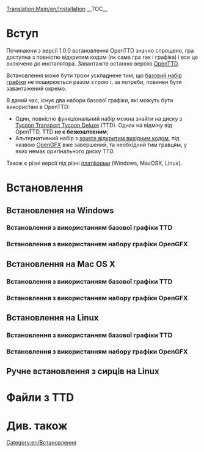 [[Translation:Main/en/Installation]]{{uk/Зміст}}
__TOC__
= Вступ =
Починаючи з версії 1.0.0 встановлення OpenTTD значно спрощено, гра доступна з повністю відкритим кодом (як сама гра так і графіка) і все це включено до инсталятора. Завантажте останню версію [http://www.openttd.org/download-stable OpenTTD].

Встановлення може бути трохи ускладнене тим, що [[Main/en/Base graphics|базовий набір графіки]] не поширюється разом з грою і, за потреби, повинен бути завантажений окремо.

В даний час, існує два набори базової графіки, які можуть бути використані в OpenTTD:
* Один, повністю функціональний набір можна знайти на диску з [http://www.wikipedia.org/wiki/ua:Transport Tycoon Transport Tycoon Deluxe] (TTD). Однак на відміну від OpenTTD, TTD '''не є безкоштовним''';
* Альтернативний набір з [http://www.wikipedia.org/wiki/ua:Open source відкритим вихідним кодом], під назвою [[Main/en/OpenGFX Readme|OpenGFX]] вже завершений, та необхідний тим гравцям, у яких немає оригінального диску TTD.

Також є різні версії під різні [[Main/uk/Операційна система|платформи]] (Windows, MacOSX, Linux).

= Встановлення =
== Встановлення на Windows ==
=== Встановлення з використанням базової графіки TTD ===
=== Встановлення з використанням набору графіки OpenGFX ===
== Встановлення на Mac OS X ==
=== Встановлення з використанням базової графіки TTD ===
=== Встановлення з використанням набору графіки OpenGFX ===
== Встановлення на Linux ==
=== Встановлення з використанням базової графіки TTD ===
=== Встановлення з використанням набору графіки OpenGFX ===
== Ручне встановлення з сирців на Linux ==
= Файли з TTD =
= Див. також =
[[Category:en/Встановлення]]